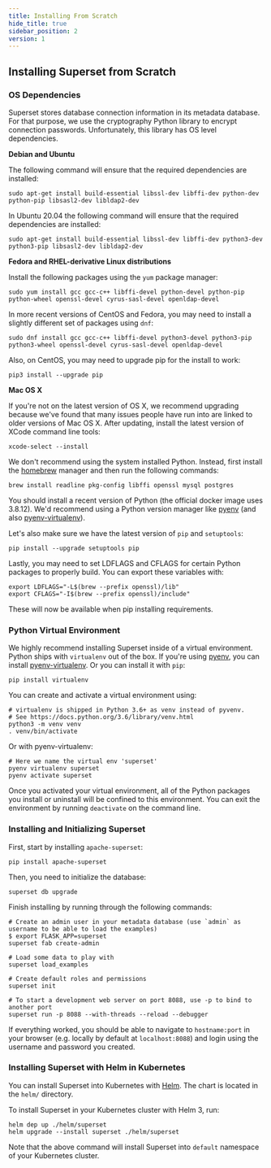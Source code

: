 ```yaml
---
title: Installing From Scratch
hide_title: true
sidebar_position: 2
version: 1
---
```


## Installing Superset from Scratch

### OS Dependencies

Superset stores database connection information in its metadata database. For that purpose, we use
the cryptography Python library to encrypt connection passwords. Unfortunately, this library has OS
level dependencies.

**Debian and Ubuntu**

The following command will ensure that the required dependencies are installed:

```
sudo apt-get install build-essential libssl-dev libffi-dev python-dev python-pip libsasl2-dev libldap2-dev
```

In Ubuntu 20.04 the following command will ensure that the required dependencies are installed:

```
sudo apt-get install build-essential libssl-dev libffi-dev python3-dev python3-pip libsasl2-dev libldap2-dev
```

**Fedora and RHEL-derivative Linux distributions**

Install the following packages using the `yum` package manager:

```
sudo yum install gcc gcc-c++ libffi-devel python-devel python-pip python-wheel openssl-devel cyrus-sasl-devel openldap-devel
```

In more recent versions of CentOS and Fedora, you may need to install a slightly different set of packages using `dnf`:

```
sudo dnf install gcc gcc-c++ libffi-devel python3-devel python3-pip python3-wheel openssl-devel cyrus-sasl-devel openldap-devel
```

Also, on CentOS, you may need to upgrade pip for the install to work:

```
pip3 install --upgrade pip
```

**Mac OS X**

If you're not on the latest version of OS X, we recommend upgrading because we've found that many
issues people have run into are linked to older versions of Mac OS X. After updating, install the
latest version of XCode command line tools:

```
xcode-select --install
```

We don't recommend using the system installed Python. Instead, first install the
[homebrew](https://brew.sh/) manager and then run the following commands:

```
brew install readline pkg-config libffi openssl mysql postgres
```

You should install a recent version of Python (the official docker image uses 3.8.12). We'd recommend using a Python version manager like [pyenv](https://github.com/pyenv/pyenv) (and also [pyenv-virtualenv](https://github.com/pyenv/pyenv-virtualenv)).

Let's also make sure we have the latest version of `pip` and `setuptools`:

```
pip install --upgrade setuptools pip
```

Lastly, you may need to set LDFLAGS and CFLAGS for certain Python packages to properly build. You can export these variables with:

```
export LDFLAGS="-L$(brew --prefix openssl)/lib"
export CFLAGS="-I$(brew --prefix openssl)/include"
```

These will now be available when pip installing requirements.

### Python Virtual Environment

We highly recommend installing Superset inside of a virtual environment. Python ships with
`virtualenv` out of the box. If you're using [pyenv](https://github.com/pyenv/pyenv), you can install [pyenv-virtualenv](https://github.com/pyenv/pyenv-virtualenv). Or you can install it with `pip`:

```
pip install virtualenv
```

You can create and activate a virtual environment using:

```
# virtualenv is shipped in Python 3.6+ as venv instead of pyvenv.
# See https://docs.python.org/3.6/library/venv.html
python3 -m venv venv
. venv/bin/activate
```

Or with pyenv-virtualenv:

```
# Here we name the virtual env 'superset'
pyenv virtualenv superset
pyenv activate superset
```

Once you activated your virtual environment, all of the Python packages you install or uninstall
will be confined to this environment. You can exit the environment by running `deactivate` on the
command line.

### Installing and Initializing Superset

First, start by installing `apache-superset`:

```
pip install apache-superset
```

Then, you need to initialize the database:

```
superset db upgrade
```

Finish installing by running through the following commands:

```
# Create an admin user in your metadata database (use `admin` as username to be able to load the examples)
$ export FLASK_APP=superset
superset fab create-admin

# Load some data to play with
superset load_examples

# Create default roles and permissions
superset init

# To start a development web server on port 8088, use -p to bind to another port
superset run -p 8088 --with-threads --reload --debugger
```

If everything worked, you should be able to navigate to `hostname:port` in your browser (e.g.
locally by default at `localhost:8088`) and login using the username and password you created.

### Installing Superset with Helm in Kubernetes

You can install Superset into Kubernetes with [Helm](https://helm.sh/). The chart is located in
the `helm/` directory.

To install Superset in your Kubernetes cluster with Helm 3, run:

```
helm dep up ./helm/superset
helm upgrade --install superset ./helm/superset
```

Note that the above command will install Superset into `default` namespace of your Kubernetes
cluster.
